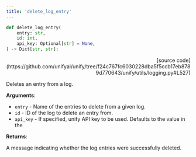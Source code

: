 ```yaml
---
title: 'delete_log_entry'
---
```


```python
def delete_log_entry(
    entry: str,
    id: int,
    api_key: Optional[str] = None,
) -> Dict[str, str]:
```

<p align="right">[source code](https://github.com/unifyai/unify/tree/f24c767fc6030228dba5f5ccb17eb8789d770643/unify/utils/logging.py#L527)</p>

Deletes an entry from a log.

**Arguments**:

- `entry` - Name of the entries to delete from a given log.
- `id` - ID of the log to delete an entry from.
- `api_key` - If specified, unify API key to be used. Defaults to the value in the



**Returns**:

A message indicating whether the log entries were successfully deleted.